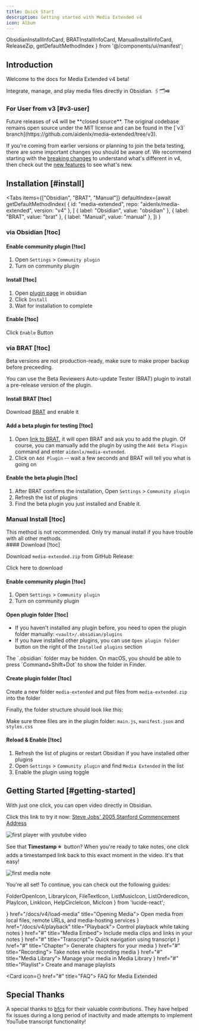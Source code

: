 ```yaml
---
title: Quick Start
description: Getting started with Media Extended v4
icon: Album
---
```


  ObsidianInstallInfoCard, 
  BRATInstallInfoCard, 
  ManualInstallInfoCard, 
  ReleaseZip,
  getDefaultMethodIndex
} from '@/components/ui/manifest';

## Introduction

Welcome to the docs for Media Extended v4 beta!

Integrate, manage, and play media files directly in Obsidian. 🖇️🗂️⏯️

### For User from v3 [#v3-user]

<Callout type="warn" title="License Change">
Future releases of v4 will be **closed source**.
The original codebase remains open source under the MIT license and can be found in the [`v3` branch](https://github.com/aidenlx/media-extended/tree/v3).
</Callout>

If you're coming from earlier versions or planning to join the beta testing, there are some important changes you should be aware of. 
We recommend starting with the [breaking changes](/docs/v4/breaking-changes) to understand what's different in v4, 
then check out the [new features](/docs/v4/whats-new) to see what's new.

## Installation [#install]

<Tabs
  items={["Obsidian", "BRAT", "Manual"]}
  defaultIndex={await getDefaultMethodIndex(
    { id: "media-extended", repo: "aidenlx/media-extended", version: "v4" }, 
    [
      { label: "Obsidian", value: "obsidian" },
      { label: "BRAT", value: "brat" },
      { label: "Manual", value: "manual" },
    ])
  }
>
  <Tab>

### via Obsidian [!toc]

<ObsidianInstallInfoCard version="v4" />

<div className='fd-steps [&_h4]:fd-step'>

#### Enable community plugin [!toc]

1. Open `Settings` > `Community plugin`
2. Turn on community plugin

#### Install [!toc]

1. Open [plugin page](https://obsidian.md/plugins?id=media-extended) in obsidian
2. Click `Install`
3. Wait for installation to complete

#### Enable [!toc]

Click `Enable` Button

</div>
  </Tab>
  <Tab>

### via BRAT [!toc]

<BRATInstallInfoCard />

<Callout type="warn"> Beta versions are not production-ready, make sure to make proper backup before preceeding. </Callout>

You can use the Beta Reviewers Auto-update Tester (BRAT) plugin to install a pre-release version of the plugin.

<div className='fd-steps [&_h4]:fd-step'>

#### Install BRAT [!toc]

Download [BRAT](https://obsidian.md/plugins?id=obsidian42-brat) and enable it

#### Add a beta plugin for testing [!toc]

1. Open [link to BRAT](obsidian://brat?plugin=aidenlx/media-extended), it will open BRAT and ask you to add the plugin. 
   Of course, you can manually add the plugin by using the `Add Beta Plugin` command and enter `aidenlx/media-extended`.
2. Click on `Add Plugin` -- wait a few seconds and BRAT will tell you what is going on

#### Enable the beta plugin [!toc]

1. After BRAT confirms the installation, Open `Settings` > `Community plugin`
2. Refresh the list of plugins
3. Find the beta plugin you just installed and Enable it.

</div>
  </Tab>
  <Tab>

### Manual Install [!toc]

<ManualInstallInfoCard channel="beta" />

<Callout type="warn">
This method is not recommended. Only try manual install if you have trouble
with all other methods.
</Callout>

<div className='fd-steps [&_h4]:fd-step'>
#### Download [!toc]

Download `media-extended.zip` from GitHub Release: 

<ReleaseZip channel="beta">
  Click here to download
</ReleaseZip>

#### Enable community plugin [!toc]

1. Open `Settings` > `Community plugin`
2. Turn on community plugin

#### Open plugin folder [!toc]

- If you haven't installed any plugin before, you need to open the plugin folder manually: `<vault>/.obsidian/plugins`
- If you have installed other plugins, you can use `Open plugin folder` button on the right of the `Installed plugins` section

<Callout>
The `.obsidian` folder may be hidden. On macOS, you should be able to press `Command+Shift+Dot` to show the folder in Finder.
</Callout>

#### Create plugin folder [!toc]

Create a new folder `media-extended` and put files from `media-extended.zip` into the folder

Finally, the folder structure should look like this:

<Files>
  <Folder name="<vault>/.obsidian/plugins" open>
    <Folder name="media-extended" open>
      <File name="main.js" />
      <File name="manifest.json" />
      <File name="styles.css" />
    </Folder>
  </Folder>
</Files>

Make sure three files are in the plugin folder: `main.js`, `manifest.json` and `styles.css`

#### Reload & Enable [!toc]

1. Refresh the list of plugins or restart Obsidian if you have installed other plugins
2. Open `Settings` > `Community plugin` and find `Media Extended` in the list
3. Enable the plugin using toggle

</div>
  </Tab>
</Tabs>

## Getting Started [#getting-started]

With just one click, you can open video directly in Obsidian.

Click this link to try it now: [Steve Jobs' 2005 Stanford Commencement Address](obsidian://mx-open?url=https%3A%2F%2Fwww.youtube.com%2Fwatch%3Fv%3DUF8uR6Z6KLc)

![first player with youtube video](./first-player.png)

See that **Timestamp&nbsp;⭐&nbsp;** button? When you're ready to take notes, one click adds a timestamped link back to this exact moment in the video. It's that easy!

![first media note](./first-note.png)

You're all set! To continue, you can check out the following guides:

  FolderOpenIcon,
  LibraryIcon,
  FileTextIcon,
  ListMusicIcon,
  ListOrderedIcon,
  PlayIcon,
  LinkIcon,
  HelpCircleIcon,
  MicIcon
} from 'lucide-react';

<Cards>
  <Card icon={<FolderOpenIcon />} href="/docs/v4/load-media" title="Opening Media">
    Open media from local files, remote URLs, and media-hosting services
  </Card>
  <Card icon={<PlayIcon />} href="/docs/v4/playback" title="Playback">
    Control playback while taking notes
  </Card>
  <Card icon={<LinkIcon />} href="#" title="Media Embed">
    Include media clips and links in your notes
  </Card>
  <Card icon={<FileTextIcon />} href="#" title="Transcript">
    Quick navigation using transcript
  </Card>
  <Card icon={<ListOrderedIcon />} href="#" title="Chapter">
    Generate chapters for your media
  </Card>
  <Card icon={<MicIcon />} href="#" title="Recording">
    Take notes while recording media
  </Card>
  <Card icon={<LibraryIcon />} href="#" title="Media Library">
    Manage your media in Media Library
  </Card>
  <Card icon={<ListMusicIcon />} href="#" title="Playlist">
    Create and manage playlists
  </Card>

  <Card icon={<HelpCircleIcon />} href="#" title="FAQ">
    FAQ for Media Extended
  </Card>
</Cards>

## Special Thanks

A special thanks to [bfcs](https://github.com/bfcs) for their valuable contributions. They have helped fix issues during a long period of inactivity and made attempts to implement YouTube transcript functionality!